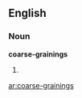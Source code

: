 ==English==

===Noun===
'''coarse-grainings'''

# {{plural of|coarse-graining}}

[[ar:coarse-grainings]]